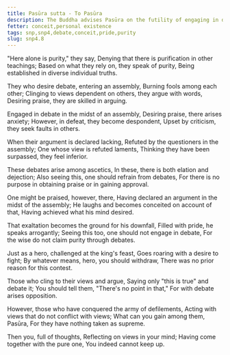 ```yaml
---
title: Pasūra sutta - To Pasūra
description: The Buddha advises Pasūra on the futility of engaging in debates and the dangers of becoming conceited.
fetter: conceit,personal existence
tags: snp,snp4,debate,conceit,pride,purity
slug: snp4.8
---
```


"Here alone is purity," they say,
Denying that there is purification in other teachings;
Based on what they rely on, they speak of purity,
Being established in diverse individual truths.

They who desire debate, entering an assembly,
Burning fools among each other;
Clinging to views dependent on others, they argue with words,
Desiring praise, they are skilled in arguing.

Engaged in debate in the midst of an assembly,
Desiring praise, there arises anxiety;
However, in defeat, they become despondent,
Upset by criticism, they seek faults in others.

When their argument is declared lacking,
Refuted by the questioners in the assembly;
One whose view is refuted laments,
Thinking they have been surpassed, they feel inferior.

These debates arise among ascetics,
In these, there is both elation and dejection;
Also seeing this, one should refrain from debates,
For there is no purpose in obtaining praise or in gaining approval.

One might be praised, however, there,
Having declared an argument in the midst of the assembly;
He laughs and becomes conceited on account of that,
Having achieved what his mind desired.

That exaltation becomes the ground for his downfall,
Filled with pride, he speaks arrogantly;
Seeing this too, one should not engage in debate,
For the wise do not claim purity through debates.

Just as a hero, challenged at the king's feast,
Goes roaring with a desire to fight;
By whatever means, hero, you should withdraw,
There was no prior reason for this contest.

Those who cling to their views and argue,
Saying only "this is true" and debate it;
You should tell them, "There's no point in that,"
For with debate arises opposition.

However, those who have conquered the army of defilements,
Acting with views that do not conflict with views;
What can you gain among them, Pasūra,
For they have nothing taken as supreme.

Then you, full of thoughts,
Reflecting on views in your mind;
Having come together with the pure one,
You indeed cannot keep up.
